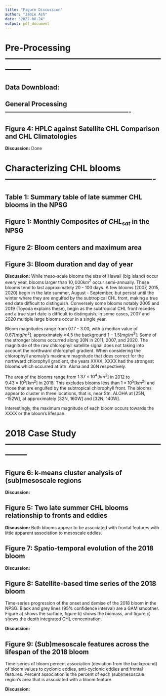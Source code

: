 ```yaml
---
title: "Figure Discussion"
author: "Jamie Ash"
date: "2022-08-24"
output: pdf_document
---
```


# Pre-Processing ---------------------------------------------------------------

## Data Downbload: 

## General Processing ----------------------------------------------------------

## Figure 4: HPLC against Satellite CHL Comparison and CHL Climatologies

**Discussion:** Done

# Characterizing CHL blooms ----------------------------------------------------

## Table 1: Summary table of late summer CHL blooms in the NPSG

## Figure 1: Monthly Composites of $CHL_{sat}$ in the NPSG

## Figure 2: Bloom centers and maximum area

## Figure 3: Bloom duration and day of year

**Discussion:** While meso-scale blooms the size of Hawaii (big island) occur 
every year, blooms larger than $10,000 km^2$ occur semi-annually. These blooms 
tend to last approximately 20 - 100 days. A few blooms (2007, 2015, 2020) begin 
in the late summer, August - September, but persist until the winter where they 
are engulfed by the subtropical CHL front, making a true end date difficult to 
distinguish. Conversely some blooms notably 2005 and 2019 (Toyoda explains 
these), begin as the subtropical CHL front recedes and a true start date is 
difficult to distinguish. In some cases, 2007 and 2020 multiple large blooms 
occur in a single year. 

Bloom magnitudes range from 0.17 - 3.00, with a median value of $0.67 [mg/m^2]$, 
approximately $\times 4.5$ the background $1-1.5 [mg/m^3]$. Some of the stronger
blooms occurred along 30N in 2011, 2007, and 2020. The magnitude of the raw 
chlorophyll satellite signal does not taking into account the northward 
chlorophyll gradient. When considering the chlorophyll anomaly's maximum
magnitude that does correct for the northward chlorophyll gradient, the years
XXXX, XXXX had the strongest blooms which occurred at Stn. Aloha and 30N 
respectively. 

The area of the blooms range from $1.37 \times 10^4 [km^2]$ in 2012 to  
$9.43 \times 10^5 [km^2]$ in 2018. This excludes blooms less than 
$1 \times 10^5 [km^2]$ and those that are engulfed by the subtropical 
chlorophyll front. The blooms appear to cluster in three locations, that is, 
near Stn. ALOHA at [25N, -152W], at approximately [32N, 160W] and [32N, 140W]. 

Interestingly, the maximum magnitude of each bloom occurs towards the XXXX or 
the bloom's lifespan. 


# 2018 Case Study --------------------------------------------------------------

## Figure 6:  k-means cluster analysis of (sub)mesoscale regions

**Discussion:** 

## Figure 5: Two late summer CHL blooms relationship to fronts and eddies

**Discussion:** Both blooms appear to be associated with frontal features with 
little apparent association to mesoscale eddies.

## Figure 7: Spatio-temporal evolution of the 2018 bloom

**Discussion:** 

## Figure 8: Satellite-based time series of the 2018 bloom

Time-series progression of the onset and demise of the 2018 bloom in the NPSG. 
Black and grey lines (95% confidence interval) are a GAM smoother. Figure a) 
shows the surface, figure b) shows the biomass, and figure c) shows the depth 
integrated CHL concentration.

**Discussion:** 

## Figure 9: (Sub)mesoscale features across the lifespan of the 2018 bloom

Time-series of bloom percent association (deviation from the background) of bloom 
values to cyclonic eddies, anti-cyclonic eddies and frontal features. Percent 
association is the percent of each (sub)mesoscale region’s area that is 
associated with a bloom feature.

**Discussion:** 



























































